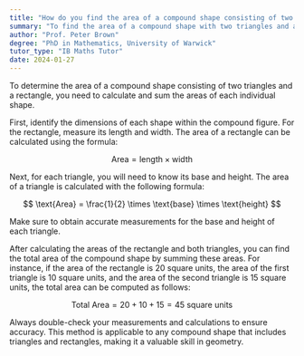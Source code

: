 ```yaml
---
title: "How do you find the area of a compound shape consisting of two triangles and a rectangle?"
summary: "To find the area of a compound shape with two triangles and a rectangle, calculate and sum their areas."
author: "Prof. Peter Brown"
degree: "PhD in Mathematics, University of Warwick"
tutor_type: "IB Maths Tutor"
date: 2024-01-27
---
```


To determine the area of a compound shape consisting of two triangles and a rectangle, you need to calculate and sum the areas of each individual shape.

First, identify the dimensions of each shape within the compound figure. For the rectangle, measure its length and width. The area of a rectangle can be calculated using the formula:

$$
\text{Area} = \text{length} \times \text{width}
$$

Next, for each triangle, you will need to know its base and height. The area of a triangle is calculated with the following formula:

$$
\text{Area} = \frac{1}{2} \times \text{base} \times \text{height}
$$

Make sure to obtain accurate measurements for the base and height of each triangle.

After calculating the areas of the rectangle and both triangles, you can find the total area of the compound shape by summing these areas. For instance, if the area of the rectangle is $20$ square units, the area of the first triangle is $10$ square units, and the area of the second triangle is $15$ square units, the total area can be computed as follows:

$$
\text{Total Area} = 20 + 10 + 15 = 45 \text{ square units}
$$

Always double-check your measurements and calculations to ensure accuracy. This method is applicable to any compound shape that includes triangles and rectangles, making it a valuable skill in geometry.
    